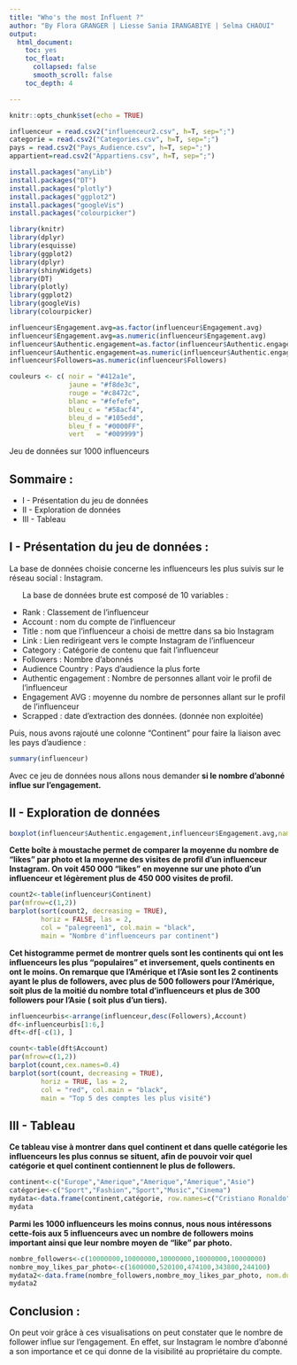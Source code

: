 ```yaml
---
title: "Who's the most Influent ?"
author: "By Flora GRANGER | Liesse Sania IRANGABIYE | Selma CHAOUI" 
output: 
  html_document:
    toc: yes
    toc_float:
      collapsed: false
      smooth_scroll: false
    toc_depth: 4

---
```


```r
knitr::opts_chunk$set(echo = TRUE)
```


```r
influenceur = read.csv2("influenceur2.csv", h=T, sep=";")
categorie = read.csv2("Categories.csv", h=T, sep=";")
pays = read.csv2("Pays_Audience.csv", h=T, sep=";")
appartient=read.csv2("Appartiens.csv", h=T, sep=";")

```


```r

install.packages("anyLib")
install.packages("DT")
install.packages("plotly")
install.packages("ggplot2")
install.packages("googleVis")
install.packages("colourpicker")

library(knitr)
library(dplyr)
library(esquisse)
library(ggplot2)
library(dplyr)
library(shinyWidgets)
library(DT)
library(plotly)
library(ggplot2)
library(googleVis)
library(colourpicker)


``` 


``` r


influenceur$Engagement.avg=as.factor(influenceur$Engagement.avg)
influenceur$Engagement.avg=as.numeric(influenceur$Engagement.avg)
influenceur$Authentic.engagement=as.factor(influenceur$Authentic.engagement)
influenceur$Authentic.engagement=as.numeric(influenceur$Authentic.engagement)
influenceur$Followers=as.numeric(influenceur$Followers)

```

``` r
couleurs <- c( noir = "#412a1e", 
               jaune = "#f8de3c",
               rouge = "#c8472c",
               blanc = "#fefefe",
               bleu_c = "#58acf4",
               bleu_d = "#105edd",
               bleu_f = "#0000FF",
               vert   = "#009999")

```



<p> Jeu de données sur 1000 influenceurs</p>
\newline
\newline

## Sommaire :

-   I - Présentation du jeu de données
-   II - Exploration de données
-   III - Tableau

\newline
\newline


## I - Présentation du jeu de données :

<p>La base de données choisie concerne les influenceurs les plus suivis sur le réseau social : Instagram.</p>

<p>

<ul>

La base de données brute est composé de 10 variables :

<li>Rank : Classement de l'influenceur</li>

<li>Account : nom du compte de l'influenceur</li>

<li>Title : nom que l'influenceur a choisi de mettre dans sa bio Instagram</li>

<li>Link : Lien redirigeant vers le compte Instagram de l'influenceur</li>

<li>Category : Catégorie de contenu que fait l'influenceur</li>

<li>Followers : Nombre d'abonnés</li>

<li>Audience Country : Pays d'audience la plus forte</li>

<li>Authentic engagement : Nombre de personnes allant voir le profil de l'influenceur</li>

<li>Engagement AVG : moyenne du nombre de personnes allant sur le profil de l'influenceur</li>

<li>Scrapped : date d'extraction des données. (donnée non exploitée)</li>

</ul>

Puis, nous avons rajouté une colonne "Continent" pour faire la liaison avec les pays d'audience :

```r
summary(influenceur)
```

Avec ce jeu de données nous allons nous demander <strong> si le nombre d'abonné influe sur l'engagement. </strong>

</p>

## II - Exploration de données

<p>

``` r
boxplot(influenceur$Authentic.engagement,influenceur$Engagement.avg,names=c("Mention Like sur une photo","Visite du profil"),col=c("blue","red"), main="Moyenne du nombre de clics et du nombre de likes sur un profil", horizontal=F)

```
<strong> Cette boîte à moustache permet de comparer la moyenne du nombre de "likes" par photo et la moyenne des visites de profil d'un influenceur Instagram. On voit 450 000 "likes" en moyenne sur une photo d'un influenceur et légèrement plus de 450 000 visites de profil.</strong>


``` r
  
count2<-table(influenceur$Continent)
par(mfrow=c(1,2))
barplot(sort(count2, decreasing = TRUE), 
        horiz = FALSE, las = 2, 
        col = "palegreen1", col.main = "black",
        main = "Nombre d'influenceurs par continent")


```
<strong> Cet histogramme permet de montrer quels sont les continents qui ont les influenceurs les plus "populaires" et inversement, quels continents en ont le moins. On remarque que l'Amérique et l'Asie sont les 2 continents ayant le plus de followers, avec plus de 500 followers pour l'Amérique, soit plus de la moitié du nombre total d'influenceurs et plus de 300 followers pour l'Asie ( soit plus d'un tiers). </strong>

```r

influenceurbis<-arrange(influenceur,desc(Followers),Account)
df<-influenceurbis[1:6,]
dft<-df[-c(1), ]


```


``` r

count<-table(dft$Account)
par(mfrow=c(1,2))
barplot(count,cex.names=0.4)
barplot(sort(count, decreasing = TRUE), 
        horiz = TRUE, las = 2, 
        col = "red", col.main = "black",
        main = "Top 5 des comptes les plus visité")

```

</p>



## III - Tableau

<p>
**Ce tableau vise à montrer dans quel continent et dans quelle catégorie les influenceurs les plus connus se situent, afin de pouvoir voir quel catégorie et quel continent contiennent le plus de followers. **
</p>

```r
continent<-c("Europe","Amerique","Amerique","Amerique","Asie")
catégorie<-c("Sport","Fashion","Sport","Music","Cinema")
mydata<-data.frame(continent,catégorie, row.names=c("Cristiano Ronaldo","Kylie Jenner","Lionel Messi","Selena Gomez","Dwayne Johnson"))
mydata
```


<p> 

**Parmi les 1000 influenceurs les moins connus, nous nous intéressons cette-fois aux 5 influenceurs avec un nombre de followers moins important ainsi que leur nombre moyen de "like" par photo.**

</p>

```r

nombre_followers<-c(10000000,10000000,10000000,10000000,10000000)
nombre_moy_likes_par_photo<-c(1600000,520100,474100,343800,244100)
mydata2<-data.frame(nombre_followers,nombre_moy_likes_par_photo, nom.du.compte=c("wi__wi__wi","sandrinna_11","vousmevoyez","dean.schneider","francety"))
mydata2
```


## Conclusion :

<p>
On peut voir grâce à ces visualisations on peut constater que le nombre de follower influe sur l'engagement. En effet, sur Instagram le nombre d'abonné a son importance et ce qui donne de la visibilité au propriétaire du compte. 

</p>
